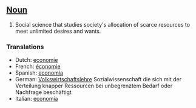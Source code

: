 ==[[Noun]]==

#Social science that studies society's allocation of scarce resources to meet unlimited desires and wants.

===Translations===
*Dutch: [[economie]]
*French: [[économie]]
*Spanish: [[economía]]
*German: [[Volkswirtschaftslehre]] Sozialwissenschaft die sich mit der Verteilung knapper Ressourcen bei unbegrenztem Bedarf oder Nachfrage beschäftigt
*Italian: [[economia]]